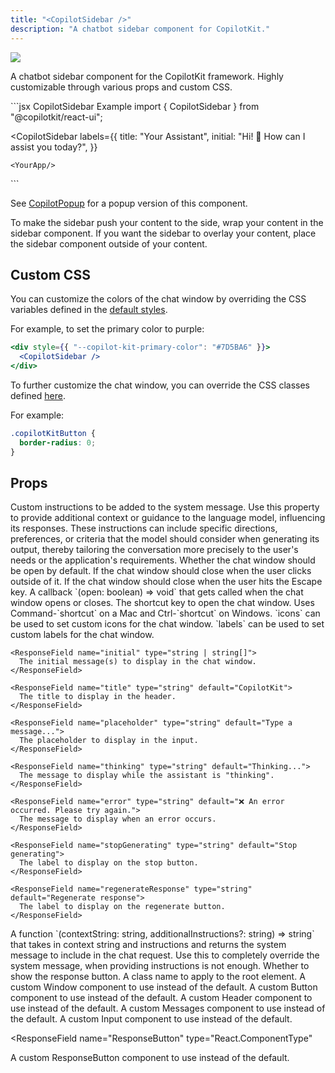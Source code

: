 ```yaml
---
title: "<CopilotSidebar />"
description: "A chatbot sidebar component for CopilotKit."
---
```


<img referrerPolicy="no-referrer-when-downgrade" src="https://static.scarf.sh/a.png?x-pxid=a9b290bb-38f9-4518-ac3b-8f54fdbf43be" />

A chatbot sidebar component for the CopilotKit framework. Highly customizable through various props and custom CSS.

<RequestExample>
  ```jsx CopilotSidebar Example
  import { CopilotSidebar } from "@copilotkit/react-ui";

  <CopilotSidebar
    labels={{
      title: "Your Assistant",
      initial: "Hi! 👋 How can I assist you today?",
    }}
  >
    <YourApp/>
  </CopilotSidebar>  
  ```
</RequestExample>


See [CopilotPopup](./CopilotPopup) for a popup version of this component.

<Note>
  To make the sidebar push your content to the side, wrap your content in the
  sidebar component. If you want the sidebar to overlay your content, place the
  sidebar component outside of your content.
</Note>

## Custom CSS

You can customize the colors of the chat window by overriding the CSS variables
defined in the [default styles](https://github.com/CopilotKit/CopilotKit/blob/main/CopilotKit/packages/react-ui/src/css/colors.css).

For example, to set the primary color to purple:

```jsx
<div style={{ "--copilot-kit-primary-color": "#7D5BA6" }}>
  <CopilotSidebar />
</div>
```

To further customize the chat window, you can override the CSS classes defined
[here](https://github.com/CopilotKit/CopilotKit/blob/main/CopilotKit/packages/react-ui/src/css/).

For example:

```css
.copilotKitButton {
  border-radius: 0;
}
```

## Props

<ResponseField name="instructions" type="string">
  Custom instructions to be added to the system message. Use this property to
  provide additional context or guidance to the language model, influencing its
  responses. These instructions can include specific directions, preferences, or
  criteria that the model should consider when generating its output, thereby
  tailoring the conversation more precisely to the user's needs or the
  application's requirements.
</ResponseField>

<ResponseField name="defaultOpen" type="boolean" default="false">
  Whether the chat window should be open by default.
</ResponseField>

<ResponseField name="clickOutsideToClose" type="boolean" default="true">
  If the chat window should close when the user clicks outside of it.
</ResponseField>

<ResponseField name="hitEscapeToClose" type="boolean" default="true">
  If the chat window should close when the user hits the Escape key.
</ResponseField>

<ResponseField name="onSetOpen" type="function">
  A callback `(open: boolean) => void` that gets called when the chat window
  opens or closes.
</ResponseField>

<ResponseField name="shortcut" type="string" default="e">
  The shortcut key to open the chat window. Uses Command-`shortcut` on a Mac and
  Ctrl-`shortcut` on Windows.
</ResponseField>

<ResponseField name="icons" type="CopilotChatIcons">
  `icons` can be used to set custom icons for the chat window.
</ResponseField>

<ResponseField name="labels" type="CopilotChatLabels">
  `labels` can be used to set custom labels for the chat window.
  <Expandable title="CopilotChatLabels">

    <ResponseField name="initial" type="string | string[]">
      The initial message(s) to display in the chat window.
    </ResponseField>

    <ResponseField name="title" type="string" default="CopilotKit">
      The title to display in the header.
    </ResponseField>

    <ResponseField name="placeholder" type="string" default="Type a message...">
      The placeholder to display in the input.
    </ResponseField>

    <ResponseField name="thinking" type="string" default="Thinking...">
      The message to display while the assistant is "thinking".
    </ResponseField>

    <ResponseField name="error" type="string" default="❌ An error occurred. Please try again.">
      The message to display when an error occurs.
    </ResponseField>

    <ResponseField name="stopGenerating" type="string" default="Stop generating">
      The label to display on the stop button.
    </ResponseField>

    <ResponseField name="regenerateResponse" type="string" default="Regenerate response">
      The label to display on the regenerate button.
    </ResponseField>

  </Expandable>
</ResponseField>

<ResponseField name="makeSystemMessage" type="SystemMessageFunction">
  A function `(contextString: string, additionalInstructions?: string) =>
  string` that takes in context string and instructions and returns the system
  message to include in the chat request. Use this to completely override the
  system message, when providing instructions is not enough.
</ResponseField>

<ResponseField name="showResponseButton" type="boolean" default="true">
  Whether to show the response button.
</ResponseField>

<ResponseField name="className" type="string">
  A class name to apply to the root element.
</ResponseField>

<ResponseField name="Window" type="React.ComponentType<WindowProps>">
  A custom Window component to use instead of the default.
</ResponseField>

<ResponseField name="Button" type="React.ComponentType<ButtonProps>">
  A custom Button component to use instead of the default.
</ResponseField>

<ResponseField name="Header" type="React.ComponentType<HeaderProps>">
  A custom Header component to use instead of the default.
</ResponseField>

<ResponseField name="Messages" type="React.ComponentType<MessagesProps>">
  A custom Messages component to use instead of the default.
</ResponseField>

<ResponseField name="Input" type="React.ComponentType<InputProps>">
  A custom Input component to use instead of the default.
</ResponseField>

<ResponseField
  name="ResponseButton"
  type="React.ComponentType<ResponseButtonProps>"
>
  A custom ResponseButton component to use instead of the default.
</ResponseField>
